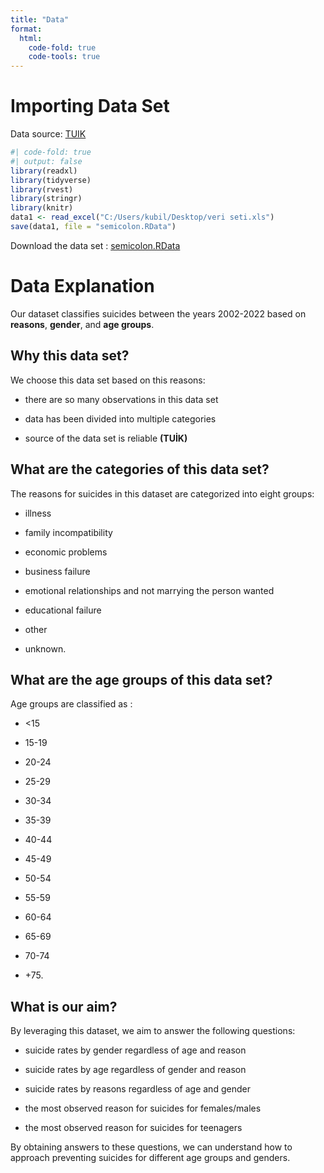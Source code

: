 ```yaml
---
title: "Data"
format:
  html:
    code-fold: true
    code-tools: true
---
```


# Importing Data Set

Data source: [TUIK](https://data.tuik.gov.tr/)

```r
#| code-fold: true
#| output: false
library(readxl)
library(tidyverse)
library(rvest)
library(stringr)
library(knitr)
data1 <- read_excel("C:/Users/kubil/Desktop/veri seti.xls")
save(data1, file = "semicolon.RData")
```

Download the data set : [semicolon.RData](https://github.com/emu-hacettepe-analytics/emu430-fall2023-team-semicolon/raw/master/semicolon.RData)

# Data Explanation

Our dataset classifies suicides between the years 2002-2022 based on **reasons**, **gender**, and **age groups**.

## Why this data set?

We choose this data set based on this reasons:

-   there are so many observations in this data set

-   data has been divided into multiple categories

-   source of the data set is reliable **(TUİK)**

## What are the categories of this data set?

The reasons for suicides in this dataset are categorized into eight groups:

-   illness

-   family incompatibility

-   economic problems

-   business failure

-   emotional relationships and not marrying the person wanted

-   educational failure

-   other

-   unknown.

## What are the age groups of this data set?

Age groups are classified as :

-   \<15

-   15-19

-   20-24

-   25-29

-   30-34

-   35-39

-   40-44

-   45-49

-   50-54

-   55-59

-   60-64

-   65-69

-   70-74

-   +75.

## What is our aim?

By leveraging this dataset, we aim to answer the following questions:

-   suicide rates by gender regardless of age and reason

-   suicide rates by age regardless of gender and reason

-   suicide rates by reasons regardless of age and gender

-   the most observed reason for suicides for females/males

-   the most observed reason for suicides for teenagers

By obtaining answers to these questions, we can understand how to approach preventing suicides for different age groups and genders.
